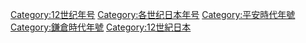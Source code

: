 [[Category:12世纪年号|Category:12世纪年号]]
[[Category:各世纪日本年号|Category:各世纪日本年号]]
[[Category:平安時代年號|Category:平安時代年號]]
[[Category:鎌倉時代年號|Category:鎌倉時代年號]]
[[Category:12世紀日本|Category:12世紀日本]]